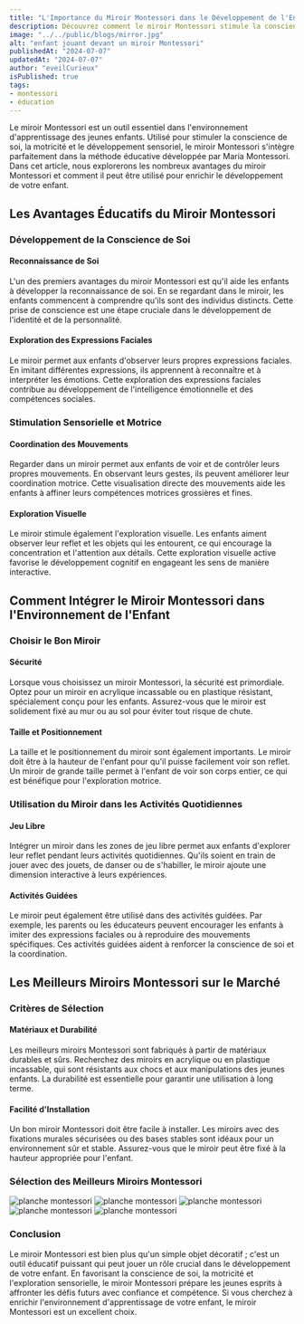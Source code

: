 ```yaml
---
title: "L'Importance du Miroir Montessori dans le Développement de l'Enfant"
description: Découvrez comment le miroir Montessori stimule la conscience de soi et le développement sensoriel des enfants.
image: "../../public/blogs/mirror.jpg"
alt: "enfant jouant devant un miroir Montessori"
publishedAt: "2024-07-07"
updatedAt: "2024-07-07"
author: "eveilCurieux"
isPublished: true
tags: 
- montessori
- éducation
---
```



Le miroir Montessori est un outil essentiel dans l'environnement d'apprentissage des jeunes enfants. Utilisé pour stimuler la conscience de soi, la motricité et le développement sensoriel, le miroir Montessori s'intègre parfaitement dans la méthode éducative développée par Maria Montessori. Dans cet article, nous explorerons les nombreux avantages du miroir Montessori et comment il peut être utilisé pour enrichir le développement de votre enfant.

## Les Avantages Éducatifs du Miroir Montessori

### Développement de la Conscience de Soi

#### Reconnaissance de Soi

L'un des premiers avantages du miroir Montessori est qu'il aide les enfants à développer la reconnaissance de soi. En se regardant dans le miroir, les enfants commencent à comprendre qu'ils sont des individus distincts. Cette prise de conscience est une étape cruciale dans le développement de l'identité et de la personnalité.

#### Exploration des Expressions Faciales

Le miroir permet aux enfants d'observer leurs propres expressions faciales. En imitant différentes expressions, ils apprennent à reconnaître et à interpréter les émotions. Cette exploration des expressions faciales contribue au développement de l'intelligence émotionnelle et des compétences sociales.

### Stimulation Sensorielle et Motrice

#### Coordination des Mouvements

Regarder dans un miroir permet aux enfants de voir et de contrôler leurs propres mouvements. En observant leurs gestes, ils peuvent améliorer leur coordination motrice. Cette visualisation directe des mouvements aide les enfants à affiner leurs compétences motrices grossières et fines.

#### Exploration Visuelle

Le miroir stimule également l'exploration visuelle. Les enfants aiment observer leur reflet et les objets qui les entourent, ce qui encourage la concentration et l'attention aux détails. Cette exploration visuelle active favorise le développement cognitif en engageant les sens de manière interactive.

## Comment Intégrer le Miroir Montessori dans l'Environnement de l'Enfant

### Choisir le Bon Miroir

#### Sécurité

Lorsque vous choisissez un miroir Montessori, la sécurité est primordiale. Optez pour un miroir en acrylique incassable ou en plastique résistant, spécialement conçu pour les enfants. Assurez-vous que le miroir est solidement fixé au mur ou au sol pour éviter tout risque de chute.

#### Taille et Positionnement

La taille et le positionnement du miroir sont également importants. Le miroir doit être à la hauteur de l'enfant pour qu'il puisse facilement voir son reflet. Un miroir de grande taille permet à l'enfant de voir son corps entier, ce qui est bénéfique pour l'exploration motrice.

### Utilisation du Miroir dans les Activités Quotidiennes

#### Jeu Libre

Intégrer un miroir dans les zones de jeu libre permet aux enfants d'explorer leur reflet pendant leurs activités quotidiennes. Qu'ils soient en train de jouer avec des jouets, de danser ou de s'habiller, le miroir ajoute une dimension interactive à leurs expériences.

#### Activités Guidées

Le miroir peut également être utilisé dans des activités guidées. Par exemple, les parents ou les éducateurs peuvent encourager les enfants à imiter des expressions faciales ou à reproduire des mouvements spécifiques. Ces activités guidées aident à renforcer la conscience de soi et la coordination.

## Les Meilleurs Miroirs Montessori sur le Marché

### Critères de Sélection

#### Matériaux et Durabilité

Les meilleurs miroirs Montessori sont fabriqués à partir de matériaux durables et sûrs. Recherchez des miroirs en acrylique ou en plastique incassable, qui sont résistants aux chocs et aux manipulations des jeunes enfants. La durabilité est essentielle pour garantir une utilisation à long terme.

#### Facilité d'Installation

Un bon miroir Montessori doit être facile à installer. Les miroirs avec des fixations murales sécurisées ou des bases stables sont idéaux pour un environnement sûr et stable. Assurez-vous que le miroir peut être fixé à la hauteur appropriée pour l'enfant.

### Sélection des Meilleurs Miroirs Montessori

<Link href="https://amzn.to/3VUqvJ9" passHref legacyBehavior>
    <a>
      <img src="https://m.media-amazon.com/images/I/41aCg--CXkL.jpg" className="image-affi" alt="planche montessori" />
    </a>
</Link>
<Link href="https://amzn.to/4cxOXHi" passHref legacyBehavior>
    <a>
      <img src="https://m.media-amazon.com/images/I/71aYMHICv1L._AC_SX679_.jpg" className="image-affi" alt="planche montessori" />
    </a>
</Link>
<Link href="https://amzn.to/3Lzkw85" passHref legacyBehavior>
    <a>
      <img src="https://m.media-amazon.com/images/I/816pV21CXCL._AC_SX679_.jpg" className="image-affi" alt="planche montessori" />
    </a>
</Link>
<Link href="https://amzn.to/4eMDZPX" passHref legacyBehavior>
    <a>
      <img src="https://m.media-amazon.com/images/I/51R7wuXXsWL._AC_SX679_.jpg" className="image-affi" alt="planche montessori" />
    </a>
</Link>
<Link href="https://amzn.to/4cxiTU1" passHref legacyBehavior>
    <a>
      <img src="https://m.media-amazon.com/images/I/41G+PLOloQL.jpg" className="image-affi" alt="planche montessori" />
    </a>
</Link>

### Conclusion

Le miroir Montessori est bien plus qu'un simple objet décoratif ; c'est un outil éducatif puissant qui peut jouer un rôle crucial dans le développement de votre enfant. En favorisant la conscience de soi, la motricité et l'exploration sensorielle, le miroir Montessori prépare les jeunes esprits à affronter les défis futurs avec confiance et compétence. Si vous cherchez à enrichir l'environnement d'apprentissage de votre enfant, le miroir Montessori est un excellent choix.
